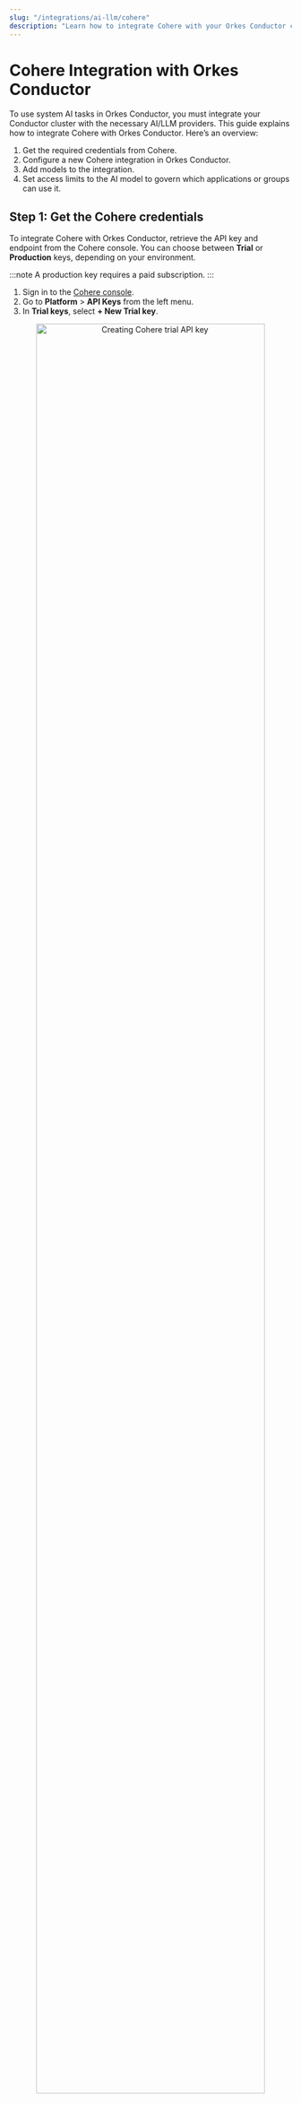 ```yaml
---
slug: "/integrations/ai-llm/cohere"
description: "Learn how to integrate Cohere with your Orkes Conductor cluster."
---
```


# Cohere Integration with Orkes Conductor

To use system AI tasks in Orkes Conductor, you must integrate your Conductor cluster with the necessary AI/LLM providers. This guide explains how to integrate Cohere with Orkes Conductor. Here’s an overview:

1. Get the required credentials from Cohere.
2. Configure a new Cohere integration in Orkes Conductor.
3. Add models to the integration.
4. Set access limits to the AI model to govern which applications or groups can use it.

## Step 1: Get the Cohere credentials

To integrate Cohere with Orkes Conductor, retrieve the API key and endpoint from the Cohere console. You can choose between **Trial** or **Production** keys, depending on your environment.

:::note
A production key requires a paid subscription.
:::

<Tabs>
<TabItem value="To get the Trial API key:" lable="Trial">

1. Sign in to the [Cohere console](https://dashboard.cohere.com/api-keys).
2. Go to **Platform** > **API Keys** from the left menu.
3. In **Trial keys**, select **+ New Trial key**.

<p align="center"><img src="/content/img/cohere-trial-key.png" alt="Creating Cohere trial API key" width="90%" height="auto"></img></p>

4. Enter a **Key Name**, and select **Generate Trial key**. 

<p align="center"><img src="/content/img/generate-cohere-trial-key.png" alt="Generating Cohere trial API key" width="60%" height="auto"></img></p>

5. Copy and store the generated key.

</TabItem>
<TabItem value="To get the Production API key:" lable="Production">

1. Sign in to the [Cohere console](https://dashboard.cohere.com/api-keys).
2. Go to **Platform** > **API Keys** from the left menu.
3. Select **Get your Production key** and follow the on-screen instructions.

<p align="center"><img src="/content/img/cohere-production-key.png" alt="Creating Cohere production API key" width="90%" height="auto"></img></p>

4. Generate a production key, then copy and store it securely.

</TabItem>
</Tabs>

The default API endpoint for Cohere is https://api.cohere.ai/v1. Use this as the API endpoint when configuring the integration.

## Step 2: Add an integration for Cohere

After obtaining the credentials, add a Cohere integration to your Conductor cluster.

**To create a Cohere integration:**

1. Go to **Integrations** from the left navigation menu on your Conductor cluster.
2. Select **+ New integration**.
3. In the **AI/LLM** section, choose **Cohere**.
4. Select **+ Add** and enter the following parameters:

| Parameters | Description |
| ---------- | ----------- |
| Integration name | A name for the integration. |
| API Key | The trial or production API key copied previously from the Cohere console. |
| API Endpoint | Use the default API endpoint for Cohere, which is https://api.cohere.ai/v1. |
| Description | A description of the integration. | 

<p align="center"><img src="/content/img/create-new-cohere-integration.png" alt="Cohere Integration with Orkes Conductor" width="60%" height="auto"></img></p>

5. (Optional) Toggle the **Active** button off if you don’t want to activate the integration instantly.
6. Select **Save**.

## Step 3: Add Cohere models

Once you’ve integrated Cohere, the next step is to configure specific models.

Cohere has different models, such as command, command-r, embed, and more, each designed for various use cases. Choose the model that best fits your use case.

**To add a model to the Cohere integration:**

1. Go to **Integrations** and select the **+** button next to the integration created.

<p align="center"><img src="/content/img/create-new-cohere-integration-model-from-integrations-page.png" alt="Create Cohere Integration Model from Listed Integrations" width="100%" height="auto"></img></p>

2. Select **+ New model**.
3. Enter the **Model name** and a **Description**. Get the complete [list of Cohere models](https://docs.cohere.com/docs/models).

<p align="center"><img src="/content/img/create-new-cohere-integration-model.png" alt="Create Cohere Integration Model" width="60%" height="auto"></img></p>

4. (Optional) Toggle the **Active** button off if you don’t want to activate the model instantly.
5. Select **Save**.

This saves the model for future use in AI tasks within Orkes Conductor.

## Step 4: Set access limits to integration

Once the integration is configured, set access controls to manage which [applications](https://orkes.io/content/access-control-and-security/applications) or [groups](https://orkes.io/content/access-control-and-security/users-and-groups#groups) can use the models.

**To provide access to an application or group:**

1. Go to **Access Control** > **Applications** or **Groups** from the left navigation menu on your Conductor cluster.
2. Create a new group/application or select an existing one.
3. In the **Permissions** section, select **+ Add Permission**.
4. In the **Integration** tab, select the required AI models and toggle the necessary permissions.
5. Select **Add Permissions**. 

<p align="center"><img src="/content/img/rbac-cohere-integration.png" alt="Add Permissions for Integrations" width="70%" height="auto"></img></p>

The group or application can now access the AI model according to the configured permissions.

With the integration in place, you can now create workflows using [AI/LLM tasks](https://orkes.io/content/category/reference-docs/ai-tasks).

## More resources

- [Using AI Models or LLMs](https://orkes.io/content/developer-guides/using-llms-in-your-orkes-conductor-workflows)
- [Using Vector Databases](https://orkes.io/content/developer-guides/using-vector-databases-in-your-orkes-conductor-workflows)
- [Using AI Prompts](https://orkes.io/content/developer-guides/creating-and-managing-gen-ai-prompt-templates)
- [AI Orchestration Tutorials](https://orkes.io/content/tutorials/ai)